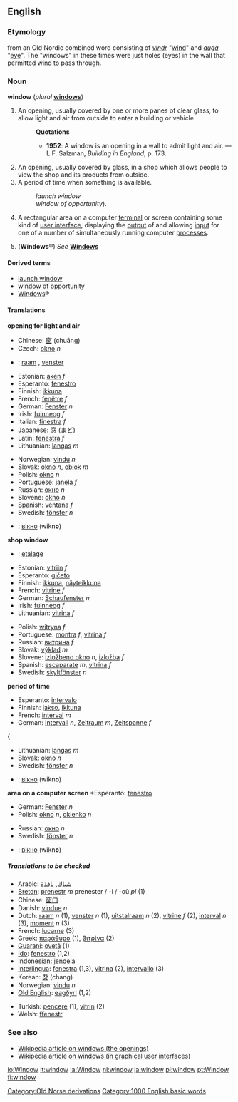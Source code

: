 ==English==

{{rank|write|caught|below|653|window|instead|giving|presence}}

===Etymology===
from an Old Nordic combined word consisting of ''[[vindr]]'' "[[wind#Noun|wind]]" and ''[[auga]]'' "[[eye]]". The "windows" in these times were just holes (eyes) in the wall that permitted wind to pass through.
=== Noun ===
'''window''' (''plural'' '''[[windows]]''')

#An opening, usually covered by one or more panes of clear glass, to allow light and air from outside to enter a building or vehicle.
#:'''Quotations'''
#:*'''1952''': A window is an opening in a wall to admit light and air. &mdash; L.F. Salzman, ''Building in England'', p. 173.
#An opening, usually covered by glass, in a shop which allows people to view the shop and its products from outside.
#A period of time when something is available.
#:''launch window''
#:''window of opportunity'').
#{{GUI}} A rectangular area on a computer [[terminal]] or screen containing some kind of [[user interface]], displaying the [[output]] of and allowing [[input]] for one of a number of simultaneously running computer [[process]]es.
#('''Windows'''&reg;) ''See'' '''[[Windows]]'''

====Derived terms====
*[[launch window]]
*[[window of opportunity]]
*[[Windows]]&reg;<!--operating system-->

==== Translations ====
'''opening for light and air'''
{{top}}
*Chinese: [[窗]] (chuāng)
*Czech: [[okno]] ''n''
*{{nl}}: [[raam]] {{n}}, [[venster]] {{n}}
*Estonian: [[aken]] ''f''
*Esperanto: [[fenestro]]
*Finnish: [[ikkuna]]
*French: [[fenêtre]] ''f''
*German: [[Fenster]] ''n''
*Irish: [[fuinneog]] ''f''
*Italian: [[finestra]] ''f''
*Japanese: [[窓]] ([[まど]])
*Latin: [[fenestra]] ''f''
*Lithuanian: [[langas]] ''m''
{{mid}}
*Norwegian: [[vindu]] ''n''
*Slovak: [[okno#Slovak|okno]] ''n'', [[oblok#Slovak|oblok]] ''m''
*Polish: [[okno]] ''n''
*Portuguese: [[janela]] ''f''
*Russian: [[окно]] ''n''
*Slovene: [[okno]] ''n''
*Spanish: [[ventana]] ''f''
*Swedish: [[fönster]] ''n''
*{{uk}}: [[вікно]] (wikn'''o''') {{n}}
{{bottom}}

'''shop window'''
{{top}}
*{{nl}}: [[etalage]] {{f}}
*Estonian: [[vitriin]] ''f''
*Esperanto: [[gičeto]]
*Finnish: [[ikkuna]], [[näyteikkuna]]
*French: [[vitrine]] ''f''
*German: [[Schaufenster]] ''n''
*Irish: [[fuinneog]] ''f''
*Lithuanian: [[vitrina]] ''f''
{{mid}}
*Polish: [[witryna]] ''f''
*Portuguese: [[montra]] ''f'', [[vitrina]] ''f''
*Russian: [[витрина]] ''f''
*Slovak: [[výklad#Slovak|výklad]] ''m''
*Slovene: [[izložbeno okno]] ''n'', [[izložba]] ''f''
*Spanish: [[escaparate]] ''m'',  [[vitrina]] ''f''
*Swedish: [[skyltfönster]] ''n''
{{bottom}}

'''period of time'''
{{top}}
*Esperanto: [[intervalo]]
*Finnish: [[jakso]], [[ikkuna]]
*French: [[interval#French|interval]] ''m''
*German: [[Intervall]] ''n'', [[Zeitraum]] ''m'', [[Zeitspanne]] ''f''
{{mid}}{
*Lithuanian: [[langas]] ''m''
*Slovak: [[okno#Slovak|okno]] ''n''
*Swedish: [[fönster]] ''n''
*{{uk}}: [[вікно]] (wikn'''o''') {{n}}
{{bottom}}

'''area on a computer screen'''
{{top}}*Esperanto: [[fenestro]]
*German: [[Fenster]] ''n''
*Polish: [[okno]] ''n'', [[okienko]] ''n''
{{mid}}
*Russian: [[окно]] ''n''
*Swedish: [[fönster]] ''n''
*{{uk}}: [[вікно]] (wikn'''o''') {{n}}
{{bottom}}

=====Translations to be checked=====
<!--Remove this section once all of the translations below have been moved into the tables above.-->
{{checktrans}}

*Arabic: [[شباك]], [[نافذة]]
*[[Breton]]: [[prenestr]] ''m'' prenester / -i / -où ''pl'' (1)
*Chinese: [[窗口]]
*Danish: [[vindue]] ''n''
*Dutch: [[raam]] ''n'' (1), [[venster]] ''n'' (1), [[uitstalraam]] ''n'' (2), [[vitrine#Dutch|vitrine]] ''f'' (2), [[interval]] ''n'' (3), [[moment#Dutch|moment]] ''n'' (3)
*French: [[lucarne]] (3)
*Greek: [[παράθυρο]] (1), [[βιτρίνα]] (2)
*[[Guaraní]]: [[ovetã]] (1)
*[[Ido]]: [[fenestro]] (1,2)
*Indonesian: [[jendela]]
*[[Interlingua]]: [[fenestra]] (1,3), [[vitrina]] (2), [[intervallo]] (3)
*Korean: [[창]] (chang)
*Norwegian: [[vindu]] ''n''
*[[Old English]]: [[eagðyrl]] (1,2)

*Turkish: [[pencere]] (1), [[vitrin]] (2)
*Welsh: [[ffenestr]]

===See also===
*[[w:window|Wikipedia article on windows (the openings)]]
*[[w:window_(computing)|Wikipedia article on windows (in graphical user interfaces)]]
[[Category:Old Norse derivations]]

[[Category:1000 English basic words]]

[[io:Window]]
[[it:window]]
[[la:Window]]
[[nl:window]]
[[ja:window]]
[[pl:window]]
[[pt:Window]]
[[fi:window]]